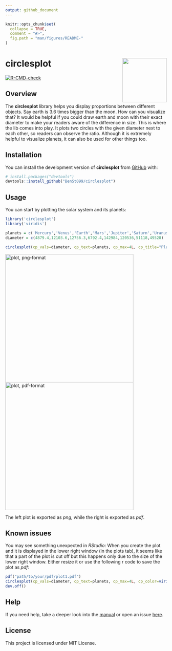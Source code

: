 ```yaml
---
output: github_document
---
```


<!-- README.md is generated from README.Rmd. Please edit that file -->

```r
knitr::opts_chunk$set(
  collapse = TRUE,
  comment = "#>",
  fig.path = "man/figures/README-"
)
```

# circlesplot <a href="https://github.com/BenSt099/circlesplot"><img src="man/figures/circlesplot_sticker.png" align="right" width="138" height="138"/></a>

<!-- badges: start -->
[![R-CMD-check](https://github.com/BenSt099/circlesplot/actions/workflows/R-CMD-check.yaml/badge.svg)](https://github.com/BenSt099/circlesplot/actions/workflows/R-CMD-check.yaml)
<!-- badges: end -->

## Overview

The __circlesplot__ library helps you display proportions between different objects. Say earth is 3.6 times bigger than the moon. How can you visualize that? It would be helpful if you could draw earth and moon with their exact diameter to make your readers aware of the difference in size. This is where the lib comes into play. It plots two circles with the given diameter next to each other, so readers can observe the ratio. Although it is extremely helpful to visualize planets, it can also be used for other things too.

## Installation

You can install the development version of **circlesplot** from [GitHub](https://github.com/) with:

``` r
# install.packages("devtools")
devtools::install_github("BenSt099/circlesplot")
```


## Usage

You can start by plotting the solar system and its planets:

``` r
library('circlesplot')
library('viridis')

planets = c('Mercury','Venus','Earth','Mars','Jupiter','Saturn','Uranus','Neptune')
diameter = c(4879.4,12103.6,12756.3,6792.4,142984,120536,51118,49528)

circlesplot(cp_vals=diameter, cp_text=planets, cp_max=4L, cp_title="Planets", cp_color=viridis(8))
```

![plot, png-format](man/figures/README-example.png){width=400}
![plot, pdf-format](man/figures/README-example_3.png){width=400}

The left plot is exported as *png*, while the right is exported as *pdf*.

## Known issues

You may see something unexpected in *RStudio*: When you create the plot and it is displayed in the lower right window (in the plots tab), it seems like that a part of the plot is cut off but this happens only due to the size of the lower right window. Either resize it or use the following r code to save the plot as *pdf*:

```r
pdf("path/to/your/pdf/plot1.pdf")
circlesplot(cp_vals=diameter, cp_text=planets, cp_max=4L, cp_color=viridis(8), cp_title="Planets")
dev.off() 
```

## Help

If you need help, take a deeper look into the [manual](https://benst099.github.io/circlesplot/articles/cp_vignette.html) or
open an issue [here](https://github.com/BenSt099/circlesplot/issues).


## License

This project is licensed under MIT License.

